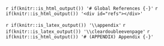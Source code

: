 
<!-- References before appendix in HTML output -->
`r if(knitr::is_html_output()) '# Global References {-}'`
`r if(knitr::is_html_output()) '<div id="refs"></div>'`

`r if(knitr::is_latex_output()) '\\appendix'`
`r if(knitr::is_latex_output()) '\\cleardoubleevenpage'`
`r if(knitr::is_html_output()) '# (APPENDIX) Appendix {-}'`